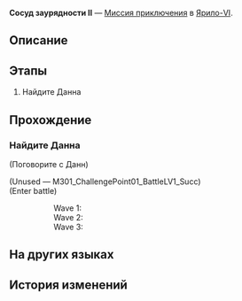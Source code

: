 {{Дополнить|Диалоги.}}
{{Миссия Инфобокс
|id              = 2011104
|Название        = 
|Изображение     = Миссия Освоения Сосуд заурядности II.png
|Тип             = Миссия приключения
|События         = 
|Глава           = 
|Условия         = Завершите миссию [[Миссия приключения]] ''[[Сосуд заурядности II]]'' и дождитесь ежедневного [[Обновление сервера|обновления сервера]]
|Персонажи       = Данн; Первопроходец
|СтартЛокация    = [[Ярило-VI]] — [[Запретная зона Среброгривых Стражей]]
|Локации         = Запретная зона Среброгривых Стражей
|Предыдущая      = 
|Следующая       = 
|Награды         = Cyrille (Readable)*1 { text = Сирил: старое письмо }
}}
'''Сосуд заурядности II''' — [[Миссия приключения]] в [[Ярило-VI]].

==Описание==
{{Описание|<!--официальное описание из Перекрёстка судеб-->}}

==Этапы==
# Найдите Данна

==Прохождение==
{{Дополнить}}

{{Диалог Конец}}

===Найдите Данна===
{{Описание миссии|локация=Запретная зона Среброгривых Стражей|Данн отправил вам сообщение, в котором утверждает, что нашёл что-то интересное там, где вы решили головоломки с ящиками.<br />Отправляйтесь в Запретную зону Среброгривых Стражей и поговорите с ним. Проверьте, вдруг его находка поможет вам лучше понять Сирил.}}
{{Диалог Начало}}

;(Поговорите с Данн)
<!--Unknown TalkSentence: 201313105-->
<!--Unknown TalkSentence: 201313106-->
<!--Unknown TalkSentence: 201313107-->
<!--Unknown TalkSentence: 201313108-->
;(Unused &mdash; M301_ChallengePoint01_BattleLV1_Succ)
;(Enter battle)
:::Wave 1: {{Enemy List|Солдат Среброгривых Стражей*2; Стрелок Среброгривых Стражей*1}}
:::Wave 2: {{Enemy List|Солдат Среброгривых Стражей*1; Стрелок Среброгривых Стражей*2}}
:::Wave 3: {{Enemy List|Солдат Среброгривых Стражей*1; Лейтенант Среброгривых Стражей*1; Стрелок Среброгривых Стражей*1}}
{{Диалог Конец}}

==На других языках==
{{На других языках
|en   = Vessel of Mediocrity (II)
|zhs  = 庸人的容器•其二
|zht  = 庸人的容器•其二
|ja   = 凡人の容器・その2
|ko   = 어리석은 자의 용기(容器)•2
|es   = Recipiente de la mediocridad&nbsp;II
|fr   = Réceptacle de médiocrité (II)
|ru   = Сосуд заурядности II
|th   = ภาชนะแห่งสามัญ 2
|vi   = Rương Của Kẻ Tầm Thường-2
|de   = Behältnis des Mittelmaßes (Teil 2)
|id   = Wadah Orang Biasa (Bagian II)
|pt   = Recipiente da Mediocridade (II)
}}

==История изменений==
{{История изменений|2.7}}
